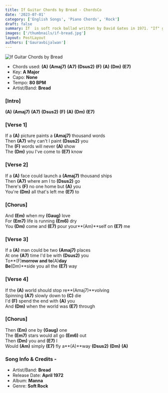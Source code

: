 ```yaml
---
title: If Guitar Chords by Bread - ChordsCo
date: '2023-07-01'
category: ['English Songs', 'Piano Chords', 'Rock']
draft: false
summary: If  is soft rock ballad written by David Gates in 1971. "If" got popular by his group called Bread. The song is thought of as a love song to a lost lover. Here are the chords for If by Bread.
images: ['/thumbnails/if-bread.jpg']
layout: PostLayout
authors: ['Gauravbijalwan']
---
```



![If Guitar Chords by Bread](/thumbnails/if-bread.jpg)

- Chords used: **(A)** **(Amaj7)** **(A7)** **(Dsus2)** **(F)** **(A)** **(Dm)** **(E7)**
- Key: **A Major**
- Capo: **None**
- Tempo: **80 BPM**
- Artist/Band: **Bread**

### \[Intro\]

**(A)** **(Amaj7)** **(A7)** **(Dsus2)** **(F)** **(A)** **(Dm)** **(E7)**

### \[Verse 1\]

If a **(A)** picture paints a **(Amaj7)** thousand words\
Then **(A7)** why can't I paint **(Dsus2)** you\
The **(F)** words will never **(A)** show\
The **(Dm)** you I've come to **(E7)** know

### \[Verse 2\]

If a **(A)** face could launch a **(Amaj7)** thousand ships\
Then **(A7)** where am I to **(Dsus2)** go\
There's **(F)** no one home but **(A)** you\
You're **(Dm)** all that's left me **(E7)** to

### \[Chorus\]

And **(Em)** when my **(Gaug)** love\
For **(Em7)** life is running **(Em6)** dry\
You **(Dm)** come and **(E7)** pour your**(Am)**self on **(E7)** me

### \[Verse 3\]

If a **(A)** man could be two **(Amaj7)** places\
At one **(A7)** time I'd be with **(Dsus2)** you\
To**(F)**morrow and to**(A)**day\
Be**(Dm)**side you all the **(E7)** way

### \[Verse 4\]

If the **(A)** world should stop re**(Amaj7)**volving\
Spinning **(A7)** slowly down to **(C)** die\
I'd **(F)** spend the end with **(A)** you\
And **(Dm)** when the world was **(E7)** through

### \[Chorus\]

Then **(Em)** one by **(Gaug)** one\
The **(Em7)** stars would all go **(Em6)** out\
Then **(Dm)** you and **(E7)** I\
Would **(Am)** simply **(E7)** fly a**(A)**way **(Dsus2)** **(Dm)** **(A)**

### Song Info & Credits -

- Artist/Band: **Bread**
- Release Date: **April 1972**
- Album: **Manna**
- Genre: **Soft Rock**
